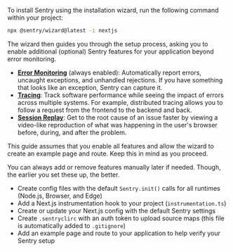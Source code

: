 To install Sentry using the installation wizard, run the following command within your project:

```bash
npx @sentry/wizard@latest -i nextjs
```

The wizard then guides you through the setup process, asking you to enable additional (optional) Sentry features for your application beyond error monitoring.

<Expandable title="Want to learn more about these features?">

- [**Error Monitoring**](/product/issues) (always enabled): Automatically report errors,
  uncaught exceptions, and unhandled rejections. If you have something that
  looks like an exception, Sentry can capture it.
- [**Tracing**](/product/tracing): Track software performance while seeing the
  impact of errors across multiple systems. For example, distributed tracing
  allows you to follow a request from the frontend to the backend and back.
- [**Session Replay**](/product/explore/session-replay/web/getting-started/):
  Get to the root cause of an issue faster by viewing a video-like reproduction
  of what was happening in the user's browser before, during, and after the
  problem.

</Expandable>

<Alert level="warning" title="Important">

This guide assumes that you enable all features and allow the wizard to create an example page and route. Keep this in mind as you proceed.

</Alert>

You can always add or remove features manually later if needed. Though, the earlier you set these up, the better.

<Expandable title="What does the installation wizard change inside your application?">

- Create config files with the default `Sentry.init()` calls for all runtimes (Node.js, Browser, and Edge)
- Add a Next.js instrumentation hook to your project (`instrumentation.ts`)
- Create or update your Next.js config with the default Sentry settings
- Create `.sentryclirc` with an auth token to upload source maps (this file is automatically added to `.gitignore`)
- Add an example page and route to your application to help verify your Sentry setup

</Expandable>
